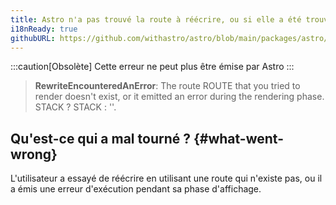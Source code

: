 ```yaml
---
title: Astro n'a pas trouvé la route à réécrire, ou si elle a été trouvée, elle a émis une erreur pendant la phase d'affichage.
i18nReady: true
githubURL: https://github.com/withastro/astro/blob/main/packages/astro/src/core/errors/errors-data.ts
---
```


:::caution[Obsolète]
Cette erreur ne peut plus être émise par Astro
:::

> **RewriteEncounteredAnError**: The route ROUTE that you tried to render doesn't exist, or it emitted an error during the rendering phase. STACK ? STACK : ''.

## Qu'est-ce qui a mal tourné ? \{#what-went-wrong\}
L'utilisateur a essayé de réécrire en utilisant une route qui n'existe pas, ou il a émis une erreur d'exécution pendant sa phase d'affichage.


